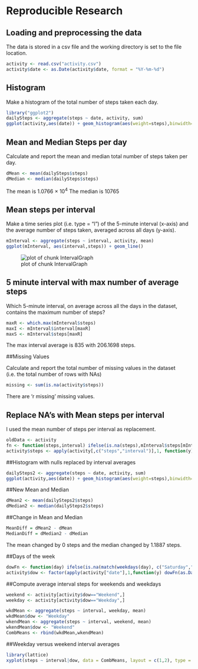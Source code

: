 Reproducible Research
=====================

## Loading and preprocessing the data

The data is stored in a csv file and the working directory is set to the file location.


```r
activity <- read.csv("activity.csv")
activity$date <- as.Date(activity$date, format = "%Y-%m-%d")
```

## Histogram

Make a histogram of the total number of steps taken each day.


```r
library("ggplot2")
dailySteps <- aggregate(steps ~ date, activity, sum)
ggplot(activity,aes(date)) + geom_histogram(aes(weight=steps),binwidth=1)
```
 

## Mean and Median Steps per day

Calculate and report the mean and median total number of steps taken per day.


```r
dMean <- mean(dailySteps$steps)
dMedian <- median(dailySteps$steps)
```
The mean is 1.0766 &times; 10<sup>4</sup>
The median is 10765

## Mean steps per interval

Make a time series plot (i.e. type = "l") of the 5-minute interval (x-axis) and the average number of steps taken, averaged across all days (y-axis).


```r
mInterval <- aggregate(steps ~ interval, activity, mean)
ggplot(mInterval, aes(interval,steps)) + geom_line()
```
![plot of chunk IntervalGraph](figure/Interval.png)

## 5 minute interval with max number of average steps

Which 5-minute interval, on average across all the days in the dataset, contains the maximum number of steps?


```r
maxR <- which.max(mInterval$steps)
maxI <- mInterval$interval[maxR]
maxS <- mInterval$steps[maxR]
```
The max interval average is 835 with 206.1698 steps.

##Missing Values

Calculate and report the total number of missing values in the dataset (i.e. the total number of rows with NAs)


```r
missing <- sum(is.na(activity$steps))
```
There are 'r missing' missing values.

## Replace NA's with Mean steps per interval

I used the mean number of steps per interval as replacement.


```r
oldData <- activity
fn <- function(steps,interval) ifelse(is.na(steps),mInterval$steps[mInterval$interval==interval],steps)
activity$steps <- apply(activity[,c("steps","interval")],1, function(y) fn(y["steps"],y["interval"]) )
```
##Histogram with nulls replaced by interval averages


```r
dailySteps2 <- aggregate(steps ~ date, activity, sum)
ggplot(activity,aes(date)) + geom_histogram(aes(weight=steps),binwidth=1)
```

##New Mean and Median


```r
dMean2 <- mean(dailySteps2$steps)
dMedian2 <- median(dailySteps2$steps)
```
##Change in Mean and Median


```r
MeanDiff = dMean2 - dMean
MedianDiff = dMedian2 - dMedian
```
The mean changed by 0 steps and the median changed by 1.1887 steps.

##Days of the week


```r
dowFn <- function(day) ifelse(is.na(match(weekdays(day), c("Saturday","Sunday"))),"Weekday","Weekend")
activity$dow <- factor(apply(activity["date"],1,function(y) dowFn(as.Date(y["date"]))))
```

##Compute average interval steps for weekends and weekdays


```r
weekend <- activity[activity$dow=="Weekend",]
weekday <- activity[activity$dow=="Weekday",]

wkdMean <- aggregate(steps ~ interval, weekday, mean)
wkdMean$dow <- "Weekday"
wkendMean <- aggregate(steps ~ interval, weekend, mean)
wkendMean$dow <- "Weekend"
CombMeans <- rbind(wkdMean,wkendMean)
```

##Weekday versus weekend interval averages


```r
library(lattice)
xyplot(steps ~ interval|dow, data = CombMeans, layout = c(1,2), type = "l")
```
